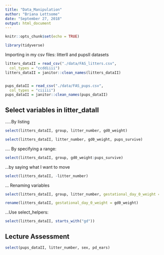 ```yaml
---
title: "Data_Manipulation"
author: "Briana Lettsome"
date: "September 27, 2018"
output: html_document
---
```


```r
knitr::opts_chunk$set(echo = TRUE)

library(tidyverse)
```

Importing in my csv files: litterII and pupsII datasets


```r
litters_dataII = read_csv("./data/FAS_litters.csv",
  col_types = "ccddiiii")
litters_dataII = janitor::clean_names(litters_dataII)


pups_dataII = read_csv("./data/FAS_pups.csv",
  col_types = "ciiiii")
pups_dataII = janitor::clean_names(pups_dataII)
```


## Select variables in litter_dataII


.....By listing




```r
select(litters_dataII, group, litter_number, gd0_weight)

select(litters_dataII, litter_number, gd0_weight, pups_survive)
```

.... By specifying a range:

```r
select(litters_dataII, group, gd0_weight:pups_survive)
```


...by saying what I want to move

```r
select(litters_dataII, -litter_number)
```


... Renaming variables

```r
select(litters_dataII, group, litter_number, gestational_day_0_weight = gd0_weight)

rename(litters_dataII, gestational_day_0_weight = gd0_weight)
```

...Use select_helpers:

```r
select(litters_dataII, starts_with("gd"))
```

## Lecture Assessment

```r
select(pups_dataII, litter_number, sex, pd_ears)
```